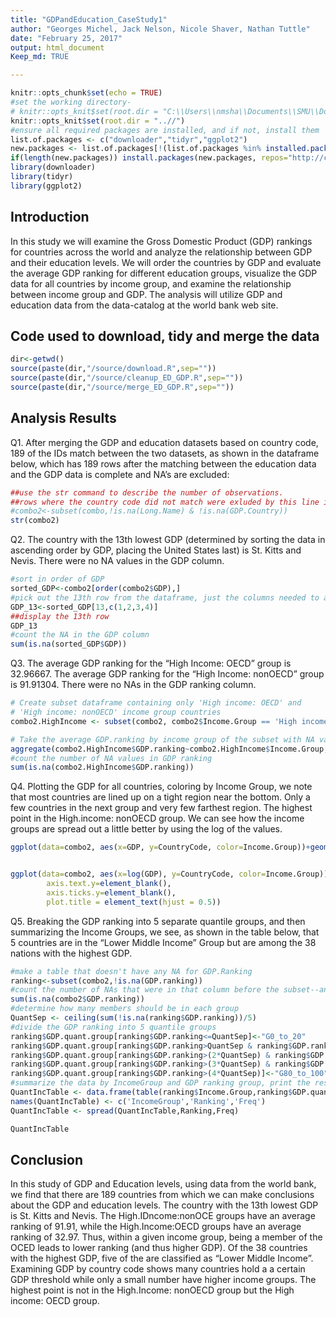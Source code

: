 ```yaml
---
title: "GDPandEducation_CaseStudy1"
author: "Georges Michel, Jack Nelson, Nicole Shaver, Nathan Tuttle"
date: "February 25, 2017"
output: html_document
Keep_md: TRUE

---
```


```r
knitr::opts_chunk$set(echo = TRUE)
#set the working directory-
# knitr::opts_knit$set(root.dir = "C:\\Users\\nmsha\\Documents\\SMU\\DoingDataScience\\homework\\CaseStudy1")
knitr::opts_knit$set(root.dir = "..//")
#ensure all required packages are installed, and if not, install them
list.of.packages <- c("downloader","tidyr","ggplot2")
new.packages <- list.of.packages[!(list.of.packages %in% installed.packages()[,"Package"])]
if(length(new.packages)) install.packages(new.packages, repos="http://cran.rstudio.com/")
library(downloader)
library(tidyr)
library(ggplot2)
```

## Introduction

In this study we will examine the Gross Domestic Product (GDP) rankings for countries across the world and analyze the relationship between GDP and their education levels. We will order the countries by GDP and evaluate the average GDP ranking for different education groups, visualize the GDP data for all countries by income group, and examine the relationship between income group and GDP. The analysis will utilize GDP and education data from the data-catalog at the world bank web site.


## Code used to download, tidy and merge the data
```r
dir<-getwd()
source(paste(dir,"/source/download.R",sep=""))
source(paste(dir,"/source/cleanup_ED_GDP.R",sep=""))
source(paste(dir,"/source/merge_ED_GDP.R",sep=""))
```

## Analysis Results

Q1. After merging the GDP and education datasets based on country code, 189 of the IDs match between the two datasets, as shown in the dataframe below, which has 189 rows after the matching between the education data and the GDP data is complete and NA's are excluded:
```r
##use the str command to describe the number of observations.
##rows where the country code did not match were exluded by this line in merge_ED_GDP.R--
#combo2<-subset(combo,!is.na(Long.Name) & !is.na(GDP.Country))
str(combo2)
```

Q2. The country with the 13th lowest GDP (determined by sorting the data in ascending order by GDP, placing the United States last) is St. Kitts and Nevis. There were no NA values in the GDP column.
```r
#sort in order of GDP
sorted_GDP<-combo2[order(combo2$GDP),]
#pick out the 13th row from the dataframe, just the columns needed to answer the question
GDP_13<-sorted_GDP[13,c(1,2,3,4)]
##display the 13th row
GDP_13
#count the NA in the GDP column
sum(is.na(sorted_GDP$GDP))
```

Q3. The average GDP ranking for the "High Income: OECD" group is 32.96667. The average GDP ranking for the "High Income: nonOECD" group is 91.91304. There were no NAs in the GDP ranking column. 
```r
# Create subset dataframe containing only 'High income: OECD' and 
# 'High income: nonOECD' income group countries
combo2.HighIncome <- subset(combo2, combo2$Income.Group == 'High income: OECD' | combo2$Income.Group == 'High income: nonOECD')

# Take the average GDP.ranking by income group of the subset with NA values removed
aggregate(combo2.HighIncome$GDP.ranking~combo2.HighIncome$Income.Group, combo2.HighIncome, mean, na.rm = TRUE)
#count the number of NA values in GDP ranking
sum(is.na(combo2.HighIncome$GDP.ranking))
```

Q4. Plotting the GDP for all countries, coloring by Income Group, we note that most countries are lined up on a tight region near the bottom. Only a few countries in the next group and very few farthest region. The highest point in the High.income: nonOECD group. We can see how the income groups are spread out a little better by using the log of the values.
```r

ggplot(data=combo2, aes(x=GDP, y=CountryCode, color=Income.Group))+geom_point()+geom_text(aes(label=combo2$CountryCode),hjust=0, vjust=0)+ggtitle("Country's by GDP colored by Income Group nonLog") 


ggplot(data=combo2, aes(x=log(GDP), y=CountryCode, color=Income.Group))+geom_point()+ggtitle("Country by GDP colored by Income Group Log")+geom_text(aes(label=combo2$CountryCode),hjust=0, vjust=0)+ theme(axis.title.y=element_blank(),
        axis.text.y=element_blank(),
        axis.ticks.y=element_blank(),
        plot.title = element_text(hjust = 0.5))

```

Q5. Breaking the GDP ranking into 5 separate quantile groups, and then summarizing the Income Groups, we see, as shown in the table below, that 5 countries are in the "Lower Middle Income" Group but are among the 38 nations with the highest GDP.
```r

#make a table that doesn't have any NA for GDP.Ranking
ranking<-subset(combo2,!is.na(GDP.ranking))
#count the number of NAs that were in that column before the subset--answer is 35
sum(is.na(combo2$GDP.ranking))
#determine how many members should be in each group
QuantSep <- ceiling(sum(!is.na(ranking$GDP.ranking))/5)
#divide the GDP ranking into 5 quantile groups
ranking$GDP.quant.group[ranking$GDP.ranking<=QuantSep]<-"G0_to_20"
ranking$GDP.quant.group[ranking$GDP.ranking>QuantSep & ranking$GDP.ranking<=(2*QuantSep)]<-"G20_to_40"
ranking$GDP.quant.group[ranking$GDP.ranking>(2*QuantSep) & ranking$GDP.ranking<=(3*QuantSep)]<-"G40_to_60"
ranking$GDP.quant.group[ranking$GDP.ranking>(3*QuantSep) & ranking$GDP.ranking<=(4*QuantSep)]<-"G60_to_80"
ranking$GDP.quant.group[ranking$GDP.ranking>(4*QuantSep)]<-"G80_to_100"
#summarize the data by IncomeGroup and GDP ranking group, print the result
QuantIncTable <- data.frame(table(ranking$Income.Group,ranking$GDP.quant.group))
names(QuantIncTable) <- c('IncomeGroup','Ranking','Freq')
QuantIncTable <- spread(QuantIncTable,Ranking,Freq)

QuantIncTable

```

## Conclusion
In this study of GDP and Education levels, using data from the world bank, we find that there are 189 countries from which we can make conclusions about the GDP and education levels. The country with the 13th lowest GDP is St. Kitts and Nevis. The High.IDncome:nonOCE groups have an average ranking of 91.91, while the High.Income:OECD groups have an average ranking of 32.97. Thus, within a given income group, being a member of the OCED leads to lower ranking (and thus higher GDP). Of the 38 countries with the highest GDP, five of the are classified as "Lower Middle Income". Examining GDP by country code shows many countries hold a a certain GDP threshold while only a small number have higher income groups. The highest point is not in the High.Income: nonOECD group but the High income: OECD group.

